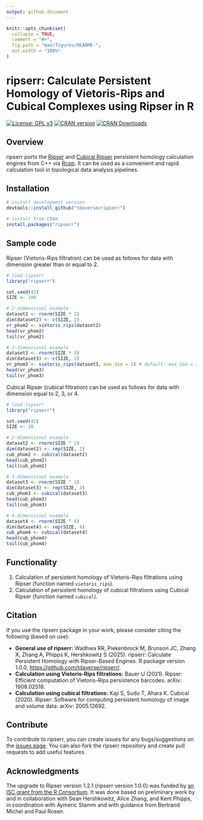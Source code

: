 ```yaml
---
output: github_document
---
```


<!-- README.md is generated from README.Rmd. Please edit that file -->

```r
knitr::opts_chunk$set(
  collapse = TRUE,
  comment = "#>",
  fig.path = "man/figures/README-",
  out.width = "100%"
)
```

# ripserr: Calculate Persistent Homology of Vietoris-Rips and Cubical Complexes using Ripser in R

[![License: GPL v3](https://img.shields.io/badge/License-GPL%20v3-blue.svg)](https://www.gnu.org/licenses/gpl-3.0)
[![CRAN version](http://www.r-pkg.org/badges/version/ripserr)](https://CRAN.R-project.org/package=ripserr)
[![CRAN Downloads](http://cranlogs.r-pkg.org/badges/grand-total/ripserr)](https://CRAN.R-project.org/package=ripserr)

## Overview

ripserr ports the [Ripser](https://arxiv.org/abs/1908.02518) and [Cubical Ripser](https://arxiv.org/abs/2005.12692) persistent homology calculation engines from C++ via [Rcpp](https://CRAN.R-project.org/package=Rcpp).
It can be used as a convenient and rapid calculation tool in topological data analysis pipelines.

## Installation

```r
# install development version
devtools::install_github("tdaverse/ripserr")

# install from CRAN
install.packages("ripserr")
```

## Sample code

Ripser (Vietoris-Rips filtration) can be used as follows for data with dimension greater than or equal to 2.

```r
# load ripserr
library("ripserr")

set.seed(42)
SIZE <- 100

# 2-dimensional example
dataset2 <- rnorm(SIZE * 2)
dim(dataset2) <- c(SIZE, 2)
vr_phom2 <- vietoris_rips(dataset2)
head(vr_phom2)
tail(vr_phom2)

# 3-dimensional example
dataset3 <- rnorm(SIZE * 3)
dim(dataset3) <- c(SIZE, 3)
vr_phom3 <- vietoris_rips(dataset3, max_dim = 2) # default: max_dim = 1
head(vr_phom3)
tail(vr_phom3)
```

Cubical Ripser (cubical filtration) can be used as follows for data with dimension equal to 2, 3, or 4.

```r
# load ripserr
library("ripserr")

set.seed(42)
SIZE <- 10

# 2-dimensional example
dataset2 <- rnorm(SIZE ^ 2)
dim(dataset2) <- rep(SIZE, 2)
cub_phom2 <- cubical(dataset2)
head(cub_phom2)
tail(cub_phom2)

# 3-dimensional example
dataset3 <- rnorm(SIZE ^ 3)
dim(dataset3) <- rep(SIZE, 3)
cub_phom3 <- cubical(dataset3)
head(cub_phom3)
tail(cub_phom3)

# 4-dimensional example
dataset4 <- rnorm(SIZE ^ 4)
dim(dataset4) <- rep(SIZE, 4)
cub_phom4 <- cubical(dataset4)
head(cub_phom4)
tail(cub_phom4)
```

## Functionality

1. Calculation of persistent homology of Vietoris-Rips filtrations using Ripser (function named `vietoris_rips`).
1. Calculation of persistent homology of cubical filtrations using Cubical Ripser (function named `cubical`).

## Citation

If you use the ripserr package in your work, please consider citing the following (based on use):

* **General use of ripserr:** Wadhwa RR, Piekenbrock M, Brunson JC, Zhang X, Zhang A, Phipps K, Hershkowitz S (2025). ripserr: Calculate Persistent Homology with Ripser-Based Engines. R package version 1.0.0, <https://github.com/tdaverse/ripserr/>.
* **Calculation using Vietoris-Rips filtrations:** Bauer U (2021). Ripser: Efficient computation of Vietoris-Rips persistence barcodes. arXiv: 1908.02518.
* **Calculation using cubical filtrations:** Kaji S, Sudo T, Ahara K. Cubical (2020). Ripser: Software for computing persistent homology of image and volume data. arXiv: 2005.12692.

## Contribute

To contribute to ripserr, you can create issues for any bugs/suggestions on the [issues page](https://github.com/tdaverse/ripserr/issues).
You can also fork the ripserr repository and create pull requests to add useful features.

## Acknowledgments

The upgrade to Ripser version 1.2.1 (ripserr version 1.0.0) was funded by [an ISC grant from the R
Consortium](https://r-consortium.org/all-projects/2024-group-1.html#modular-interoperable-and-extensible-topological-data-analysis-in-r).
It was done based on preliminary work by and in collaboration with Sean Hershkowitz, Alice Zhang, and Kent Phipps, in coordination with Aymeric Stamm and with guidance from
Bertrand Michel and Paul Rosen.

